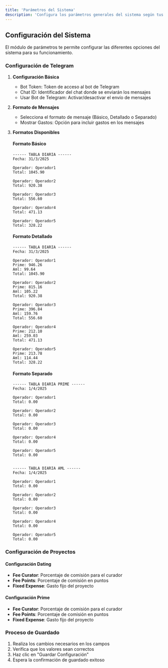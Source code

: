 ```yaml
---
title: 'Parámetros del Sistema'
description: 'Configura los parámetros generales del sistema según tus necesidades'
---
```


## Configuración del Sistema

El módulo de parámetros te permite configurar las diferentes opciones del sistema para su funcionamiento.

### Configuración de Telegram

1. **Configuración Básica**
   - Bot Token: Token de acceso al bot de Telegram
   - Chat ID: Identificador del chat donde se enviarán los mensajes
   - Usar Bot de Telegram: Activar/desactivar el envío de mensajes

2. **Formato de Mensajes**
   - Selecciona el formato de mensaje (Básico, Detallado o Separado)
   - Mostrar Gastos: Opción para incluir gastos en los mensajes

3. **Formatos Disponibles**

   #### Formato Básico
   ```
   ------ TABLA DIARIA ------
   Fecha: 31/3/2025

   Operador: Operador1
   Total: 1045.90

   Operador: Operador2
   Total: 920.38

   Operador: Operador3
   Total: 556.60

   Operador: Operador4
   Total: 471.13

   Operador: Operador5
   Total: 328.22
   ```

   #### Formato Detallado
   ```
   ------ TABLA DIARIA ------
   Fecha: 31/3/2025

   Operador: Operador1
   Prime: 946.26 
   Aml: 99.64
   Total: 1045.90

   Operador: Operador2
   Prime: 815.16 
   Aml: 105.22
   Total: 920.38

   Operador: Operador3
   Prime: 396.84 
   Aml: 159.76
   Total: 556.60

   Operador: Operador4
   Prime: 212.10 
   Aml: 259.03
   Total: 471.13

   Operador: Operador5
   Prime: 213.78 
   Aml: 114.44
   Total: 328.22
   ```

   #### Formato Separado
   ```
   ------ TABLA DIARIA PRIME ------
   Fecha: 1/4/2025

   Operador: Operador1
   Total: 0.00 

   Operador: Operador2
   Total: 0.00 

   Operador: Operador3
   Total: 0.00 

   Operador: Operador4
   Total: 0.00 

   Operador: Operador5
   Total: 0.00 


   ------ TABLA DIARIA AML ------
   Fecha: 1/4/2025

   Operador: Operador1
   Total: 0.00 

   Operador: Operador2
   Total: 0.00 

   Operador: Operador3
   Total: 0.00 

   Operador: Operador4
   Total: 0.00 

   Operador: Operador5
   Total: 0.00
   ```

### Configuración de Proyectos

#### Configuración Dating
- **Fee Curator**: Porcentaje de comisión para el curador
- **Fee Points**: Porcentaje de comisión en puntos
- **Fixed Expense**: Gasto fijo del proyecto

#### Configuración Prime
- **Fee Curator**: Porcentaje de comisión para el curador
- **Fee Points**: Porcentaje de comisión en puntos
- **Fixed Expense**: Gasto fijo del proyecto

### Proceso de Guardado

1. Realiza los cambios necesarios en los campos
2. Verifica que los valores sean correctos
3. Haz clic en "Guardar Configuración"
4. Espera la confirmación de guardado exitoso



